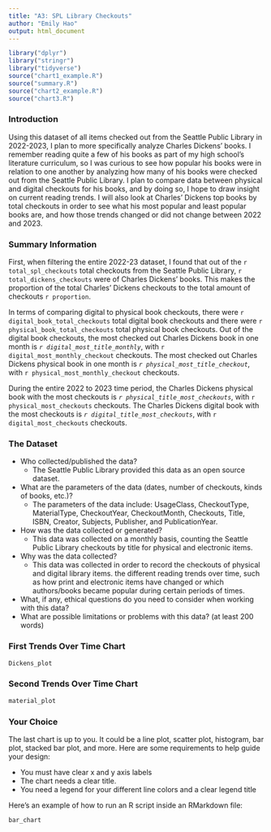 ```yaml
---
title: "A3: SPL Library Checkouts"
author: "Emily Hao"
output: html_document
---
```


```r
library("dplyr")
library("stringr")
library("tidyverse")
source("chart1_example.R")
source("summary.R")
source("chart2_example.R")
source("chart3.R")
```

### Introduction

Using this dataset of all items checked out from the Seattle Public Library in 2022-2023, I plan to more specifically analyze Charles Dickens' books. I remember reading quite a few of his books as part of my high school's literature curriculum, so I was curious to see how popular his books were in relation to one another by analyzing how many of his books were checked out from the Seattle Public Library. I plan to compare data between physical and digital checkouts for his books, and by doing so, I hope to draw insight on current reading trends. I will also look at Charles' Dickens top books by total checkouts in order to see what his most popular and least popular books are, and how those trends changed or did not change between 2022 and 2023. 

### Summary Information

First, when filtering the entire 2022-23 dataset, I found that out of the `r total_spl_checkouts` total checkouts from the Seattle Public Library, `r total_dickens_checkouts` were of Charles Dickens' books. This makes the proportion of the total Charles' Dickens checkouts to the total amount of checkouts `r proportion`. 

In terms of comparing digital to physical book checkouts, there were `r digital_book_total_checkouts` total digital book checkouts and there were `r physical_book_total_checkouts` total physical book checkouts. Out of the digital book checkouts, the most checked out Charles Dickens book in one month is *`r digital_most_title_monthly`*, with `r digital_most_monthly_checkout` checkouts. The most checked out Charles Dickens physical book in one month is *`r physical_most_title_checkout`*, with `r physical_most_monthly_checkout` checkouts.

During the entire 2022 to 2023 time period, the Charles Dickens physical book with the most checkouts is *`r physical_title_most_checkouts`*, with `r physical_most_checkouts` checkouts. The Charles Dickens digital book with the most checkouts is *`r digital_title_most_checkouts`*, with `r digital_most_checkouts` checkouts.


### The Dataset

- Who collected/published the data?  
  - The Seattle Public Library provided this data as an open source dataset.
- What are the parameters of the data (dates, number of checkouts, kinds of books, etc.)?
  - The parameters of the data include: UsageClass, CheckoutType, MaterialType, CheckoutYear, CheckoutMonth, Checkouts, Title, ISBN, Creator, Subjects, Publisher, and PublicationYear.
- How was the data collected or generated?  
  - This data was collected on a monthly basis, counting the Seattle Public Library checkouts by title for physical and electronic items.
- Why was the data collected?  
  - This data was collected in order to record the checkouts of physical and digital library items. the different reading trends over time, such as how print and electronic items have changed or which authors/books became popular during certain periods of times. 
- What, if any, ethical questions do you need to consider when working with this data?  
- What are possible limitations or problems with this data?   (at least 200 words)

### First Trends Over Time Chart

```r
Dickens_plot

```

### Second Trends Over Time Chart

```r
material_plot

```

### Your Choice

The last chart is up to you. It could be a line plot, scatter plot, histogram, bar plot, stacked bar plot, and more. Here are some requirements to help guide your design:

- You must have clear x and y axis labels
- The chart needs a clear title.
- You need a legend for your different line colors and a clear legend title

Here's an example of how to run an R script inside an RMarkdown file:

```r
bar_chart

```


